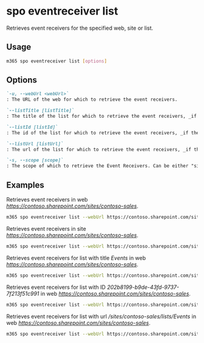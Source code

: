 
# spo eventreceiver list

Retrieves event receivers for the specified web, site or list.

## Usage

```sh
m365 spo eventreceiver list [options]
```

## Options

```md defintion-list
`-u, --webUrl <webUrl>`
: The URL of the web for which to retrieve the event receivers.

`--listTitle [listTitle]`
: The title of the list for which to retrieve the event receivers, _if the event receivers should be retrieved from a list_. Specify either `listTitle`, `listId` or `listUrl`.

`--listId [listId]`
: The id of the list for which to retrieve the event receivers, _if the event receivers should be retrieved from a list_. Specify either `listTitle`, `listId` or `listUrl`.

`--listUrl [listUrl]`
: The url of the list for which to retrieve the event receivers, _if the event receivers should be retrieved from a list_. Specify either `listTitle`, `listId` or `listUrl`.

`-s, --scope [scope]`
: The scope of which to retrieve the Event Receivers. Can be either "site" or "web". Defaults to "web". Only applicable when not specifying any of the list properties.
```

<Global />

## Examples

Retrieves event receivers in web _<https://contoso.sharepoint.com/sites/contoso-sales>_.

```sh
m365 spo eventreceiver list --webUrl https://contoso.sharepoint.com/sites/contoso-sales
```

Retrieves event receivers in site _<https://contoso.sharepoint.com/sites/contoso-sales>_.

```sh
m365 spo eventreceiver list --webUrl https://contoso.sharepoint.com/sites/contoso-sales --scope site
```

Retrieves event receivers for list with title _Events_ in web _<https://contoso.sharepoint.com/sites/contoso-sales>_.

```sh
m365 spo eventreceiver list --webUrl https://contoso.sharepoint.com/sites/contoso-sales --listTitle Events
```

Retrieves event receivers for list with ID _202b8199-b9de-43fd-9737-7f213f51c991_ in web _<https://contoso.sharepoint.com/sites/contoso-sales>_.

```sh
m365 spo eventreceiver list --webUrl https://contoso.sharepoint.com/sites/contoso-sales --listId '202b8199-b9de-43fd-9737-7f213f51c991'
```

Retrieves event receivers for list with url _/sites/contoso-sales/lists/Events_ in web _<https://contoso.sharepoint.com/sites/contoso-sales>_.

```sh
m365 spo eventreceiver list --webUrl https://contoso.sharepoint.com/sites/contoso-sales --listUrl '/sites/contoso-sales/lists/Events'
```
